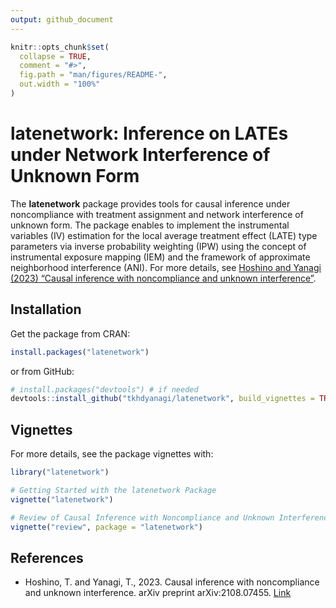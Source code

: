 ---
output: github_document
---

<!-- README.md is generated from README.Rmd. Please edit that file -->

```{r, include = FALSE}
knitr::opts_chunk$set(
  collapse = TRUE,
  comment = "#>",
  fig.path = "man/figures/README-",
  out.width = "100%"
)
```

# latenetwork: Inference on LATEs under Network Interference of Unknown Form

<!-- badges: start -->
<!-- badges: end -->

The **latenetwork** package provides tools for causal inference 
under noncompliance with treatment assignment and 
network interference of unknown form.
The package enables to implement the instrumental variables (IV)
estimation for the local average treatment effect (LATE) type parameters 
via inverse probability weighting (IPW) using
the concept of instrumental exposure mapping (IEM)
and the framework of approximate neighborhood interference (ANI).
For more details,
see [Hoshino and Yanagi (2023) "Causal inference with noncompliance and unknown interference"](https://doi.org/10.48550/arXiv.2108.07455).

## Installation

Get the package from CRAN:

```{r, eval = F, echo = T}
install.packages("latenetwork")
```

or from GitHub:

```{r, eval = F, echo = T}
# install.packages("devtools") # if needed
devtools::install_github("tkhdyanagi/latenetwork", build_vignettes = TRUE)
```

## Vignettes

For more details, see the package vignettes with:

```{r, eval = FALSE}
library("latenetwork")

# Getting Started with the latenetwork Package
vignette("latenetwork")

# Review of Causal Inference with Noncompliance and Unknown Interference
vignette("review", package = "latenetwork")
```

## References

- Hoshino, T. and Yanagi, T., 2023. 
Causal inference with noncompliance and unknown interference. 
arXiv preprint arXiv:2108.07455.
[Link](https://doi.org/10.48550/arXiv.2108.07455)
